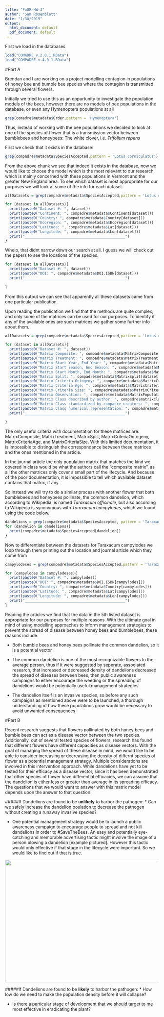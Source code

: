 ```yaml
---
title: "FoQR-HW-3"
author: "Sam Rosenblatt"
date: "1/30/2019"
output:
  html_document: default
  pdf_document: default
---
```



First we load in the databases
```r
load("COMADRE_v.2.0.1.RData")
load("COMPADRE_v.4.0.1.RData")
```


#Part A

Brendan and I are working on a project modelling contagion in populations of honey bee and bumble bee species where the contagion is transmitted through several flowers. 

Initially we tried to use this as an oppurtunity to investigate the population models of the bees, however there are no models of bee populations in the database, or even any Hymenoptera populations at all

```r
grep(comadre$metadata$Order,pattern = 'Hymenoptera')
```

Thus, instead of working with the bee populations we decided to look at one of the species of flower that is a transmission vector between bumblebees and honeybees: The white clover, i.e. *Trifolium repens* 

First we check that it exists in the database:
```r
grep(compadre$metadata$SpeciesAccepted,pattern = 'Lotus corniculatus')
```

From the above chunk we see that indeed it exists in the database, now we would like to choose the model which is the most relevant to our research, which is mainly concerned with these populations in Vermont and the greater New England area. To see which dataset is most appropriate for our purposes we will look at some of the info for each dataset.

```r
allDatasets = grep(compadre$metadata$SpeciesAccepted,pattern = 'Lotus corniculatus')

for (dataset in allDatasets){
  print(paste0("Dataset #: ", dataset))
  print(paste0("Continent: ", compadre$metadata$Continent[dataset]))
  print(paste0("Country: ", compadre$metadata$Country[dataset]))
  print(paste0("Ecoregion: ", compadre$metadata$Ecoregion[dataset]))
  print(paste0("Latitude: ", compadre$metadata$Lat[dataset]))
  print(paste0("Longitude: ", compadre$metadata$Lon[dataset]))
  print("______________________________________________")
}

```

Whelp, that didnt narrow down our search at all. I guess we will check out the papers to see the locations of the species.

```r
for (dataset in allDatasets){
  print(paste0("Dataset #: ", dataset))
  print(paste0("DOI: ", compadre$metadata$DOI.ISBN[dataset]))
  print("______________________________________________")
  
}

```

From this output we can see that apparently all these datasets came from one particular publication. 

Upon reading the publication we find that the methods are quite complex, and only some of the matrices can be used for our purposes. To identify if any of the available ones are such matrices we gather some further info about them.


```r
allDatasets = grep(compadre$metadata$SpeciesAccepted,pattern = 'Lotus corniculatus')

for (dataset in allDatasets){
  print(paste0("Dataset #: ", dataset))
  print(paste0("Matrix Composite: ", compadre$metadata$MatrixComposite[dataset]))
  print(paste0("Matrix Treatment: ", compadre$metadata$MatrixTreatment[dataset]))
  print(paste0("Matrix Start Year, End Year: ", compadre$metadata$MatrixStartYear[dataset], ", ", compadre$metadata$MatrixEndYear[dataset]))
  print(paste0("Matrix Start Season, End Season: ", compadre$metadata$MatrixStartSeason[dataset], ", ", compadre$metadata$MatrixEndSeason[dataset] ))
  print(paste0("Matrix Start Month, End Month: ", compadre$metadata$MatrixStartMonth[dataset], ", ", compadre$metadata$MatrixEndMonth[dataset]))
  print(paste0("Matrix Split: ", compadre$metadata$MatrixSplit[dataset]))
  print(paste0("Matrix Criteria Ontogeny: ", compadre$metadata$MatrixCriteriaOntogeny[dataset]))
  print(paste0("Matrix Criteria Age: ", compadre$metadata$MatrixCriteriaAge[dataset]))
  print(paste0("Matrix Criteria Size: ", compadre$metadata$MatrixCriteriaSize[dataset]))
  print(paste0("Matrix Observation: ", compadre$metadata$MatrixPopulation[dataset]))
  print(paste0("Matrix Class described by author: ", compadre$matrixClass$MatrixClassAuthor[dataset]))
  print(paste0("Matrix Class standardized by compadre creators: ", compadre$matrixClass$MatrixClassOrganized[dataset]))
  print(paste0("Matrix Class numerical representation: ", compadre$matrixClass$MatrixClassNumber[dataset]))
  print("______________________________________________")
  
}

```



The only useful criteria with documentation for these matrices are: MatrixComposite, MatrixTreatment, MatrixSplit, MatrixCriteriaOntogeny, MatrixCriteriaAge, and MatrixCriteriaSize. With this limited documentation, it is impossible to distinguish the correspondance between these matrices and the ones mentioned in the article.

In the journal article the only population matrix that matches the kind we covered in class would be what the authors call the "composite matrix", as all the other matrices only cover a small part of the lifecycle. And because of the poor documentation, it is impossible to tell which available dataset contains that matrix, if any. 

So instead we will try to do a similar process with another flower that both bumblebees and honeybees pollinate, the common dandelion, which according to Wikipedia, is named *Taraxacum officinale*, but also according to Wikipedia is synonymous with *Taraxacum campylodes*, which we found using the code below.

```r
dandelions = grep(compadre$metadata$SpeciesAccepted, pattern = 'Taraxacum')
for (dandelion in dandelions){
  print(compadre$metadata$SpeciesAccepted[dandelion])
}
```

Now to differentiate between the datasets for Taraxacum campylodes we loop through them printing out the location and journal article which they come from

```r
campylodeses = grep(compadre$metadata$SpeciesAccepted,pattern = 'Taraxacum campylodes')

for (campylodes in campylodeses){
  print(paste0("Dataset #: ", campylodes))
  print(paste0("DOI: ", compadre$metadata$DOI.ISBN[campylodes]))
  print(paste0("Country: ", compadre$metadata$Country[campylodes]))
  print(paste0("Latitude: ", compadre$metadata$Lat[campylodes]))
  print(paste0("Longitude: ", compadre$metadata$Lon[campylodes]))
  print("______________________________________________")
}

```

Reading the articles we find that the data in the 5th listed dataset is appropriate for our purposes for multiple reasons. With the ultimate goal in mind of using modelling approaches to inform management strategies to prevent the spread of disease between honey bees and bumblebees, these reasons include:

* Both bumble bees and honey bees pollinate the common dandelion, so it is a potential vector

* The common dandelion is one of the most recognizable flowers to the average person, thus if it were suggested by seperate, associated research, that increased or decreased density of dandelions decreased the spread of diseases between bees, then public awareness campaigns to either encourage the weeding or the spreading of dandelions would be potentially useful management strategies

* The dandelion itself is an invasive species, so before any such campaigns as mentioned above were to be launched, a thorough understanding of how these populations grow would be necessary to avoid unwanted consequences


#Part B

Recent research suggests that flowers pollinated by both honey bees and bumble bees can act as a disease vector between the two species. Additionally, out of several tested species of flowers, research has found that different flowers have different capacities as disease vectors. With the goal of managing the spread of these disease in mind, we would like to be able to consider increasing or decreasing the density of differnt species of flower as a potential management strategy. Multiple considerations are involved in this intervention approach. While dandelions have yet to be tested for their efficacy as a disease vector, since it has been demonstrated that other species of flower have differential efficacies, we can assume that the dandelion is either less or greater than average in its spreading efficacy. The questions that we would want to answer with this matrix model depends upon the answer to that question.

#####If Dandelions are found to be __unlikely__ to harbor the pathogen:
* Can we safely increase the dandelion poulation to decrease the pathogen without creating a runaway invasive species?

* One potential management strategy would be to launch a public awareness campaign to encourage people to spread and not kill dandelions in order to \#SaveTheBees. An easy and potentially eye-catching and memorable advertising tactic might involve the image of a person blowing a dandelion [example pictured]. However this tactic would only effective if that stage in the lifecycle were important. So we would like to find out if that is true.


<p style="text-align:middle;"><img src="dandelionPic.jpg"  width="600" height="400"></p>


#####If Dandelions are found to be __likely__ to harbor the pathogen:
* How low do we need to make the population density before it will collapse?

* Is there a particular stage of development that we should target to me most effective in eradicating the plant?

